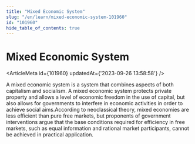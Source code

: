 ```yaml
---
title: "Mixed Economic System"
slug: "/en/learn/mixed-economic-system-101960"
id: "101960"
hide_table_of_contents: true
---
```



# Mixed Economic System

<ArticleMeta id={101960} updatedAt={'2023-09-26 13:58:58'} />
<div className='border-solid border-b border-t-0 my-4 border-[var(--ifm-color-gray-300)]' />

A mixed economic system is a system that combines aspects of both capitalism and socialism. A mixed economic system protects private property and allows a level of economic freedom in the use of capital, but also allows for governments to interfere in economic activities in order to achieve social aims.According to neoclassical theory, mixed economies are less efficient than pure free markets, but proponents of government interventions argue that the base conditions required for efficiency in free markets, such as equal information and rational market participants, cannot be achieved in practical application.
